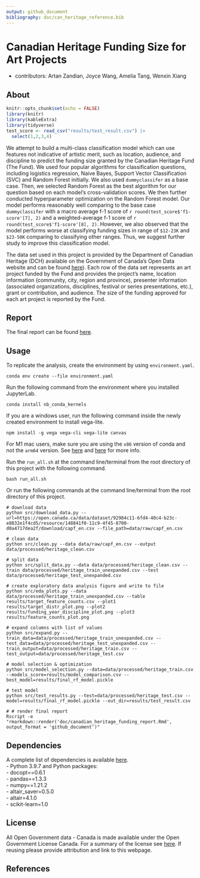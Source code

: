 ```yaml
---
output: github_document
bibliography: doc/can_heritage_reference.bib
---
```

  
# Canadian Heritage Funding Size for Art Projects
- contributors: Artan Zandian, Joyce Wang, Amelia Tang, Wenxin Xiang 

## About

```r
knitr::opts_chunk$set(echo = FALSE)
library(knitr)
library(kableExtra)
library(tidyverse)
test_score <- read_csv("results/test_result.csv") |>
  select(1,2,3,4)
``` 

We attempt to build a multi-class classification model which can use features not indicative of artistic merit, such as location, audience, and discipline to predict the funding size granted by the Canadian Heritage Fund (The Fund). We used four popular algorithms for classification questions, including logistics regression, Naive Bayes, Support Vector Classification (SVC) and Random Forest initially. We also used `dummyclassifer` as a base case. Then, we selected Random Forest as the best algorithm for our question based on each model's cross-validation scores. We then further conducted hyperparameter optimization on the Random Forest model. Our model performs reasonably well comparing to the base case `dummyclassifer` with a macro average f-1 score of `r round(test_score$'f1-score'[7], 2)` and a weighted-average f-1 score of `r round(test_score$'f1-score'[8], 2)`. However, we also observed that the model performs worse at classifying funding sizes in range of `$12-23K` and `$23-50K` comparing to classifying other ranges. Thus, we suggest further study to improve this classification model.    


The data set used in this project is provided by the Department of Canadian Heritage (DCH) available on the Government of Canada’s Open Data website and can be found [here](https://open.canada.ca/data/en/dataset/92984c11-6fd4-40c4-b23c-e8832e1f4cd5)). Each row of the data set represents an art project funded by the Fund and provides the project’s name, location information (community, city, region and province), presenter information (associated organizations, disciplines, festival or series presentations, etc.), grant or contribution, and audience. The size of the funding approved for each art project is reported by the Fund.

## Report
The final report can be found [here](https://htmlpreview.github.io/?https://github.com/UBC-MDS/canadian_heritage_funding/blob/main/doc/canadian_heritage_funding_report.html).

## Usage

To replicate the analysis, create the environment by using `environment.yaml`.    

```conda env create --file environment.yaml```  

Run the following command from the environment where you installed JupyterLab.  

```conda install nb_conda_kernels```  

If you are a windows user, run the following command inside the newly created environment
to install vega-lite.

```npm install -g vega vega-cli vega-lite canvas```

For M1 mac users, make sure you are using the `x86` version of conda and not the `arm64` version.
See [here](https://github.com/conda-forge/miniforge#miniforge3) and [here](https://github.com/mwidjaja1/DSOnMacARM/blob/main/README.md) for more info.

Run the `run_all.sh` at the command line/terminal from the root directory of this project with the following command.  

```bash run_all.sh```  

Or run the following commands at the command line/terminal from the root directory of this project.  
```
# download data
python src/download_data.py --url=https://open.canada.ca/data/dataset/92984c11-6fd4-40c4-b23c-e8832e1f4cd5/resource/148841f0-11c9-4f45-8700-d0a4717dea2f/download/capf_en.csv --file_path=data/raw/capf_en.csv

# clean data
python src/clean.py --data data/raw/capf_en.csv --output data/processed/heritage_clean.csv

# split data
python src/split_data.py --data data/processed/heritage_clean.csv --train data/processed/heritage_train_unexpanded.csv --test data/processed/heritage_test_unexpanded.csv

# create exploratory data analysis figure and write to file 
python src/eda_plots.py --data data/processed/heritage_train_unexpanded.csv --table results/target_feature_counts.csv --plot1 results/target_distr_plot.png --plot2 results/funding_year_discipline_plot.png --plot3 results/feature_counts_plot.png

# expand columns with list of values
python src/expand.py --train_data=data/processed/heritage_train_unexpanded.csv --test_data=data/processed/heritage_test_unexpanded.csv --train_output=data/processed/heritage_train.csv --test_output=data/processed/heritage_test.csv

# model selection & optimization
python src/model_selection.py --data=data/processed/heritage_train.csv --models_score=results/model_comparison.csv --best_model=results/final_rf_model.pickle

# test model
python src/test_results.py --test=data/processed/heritage_test.csv --model=results/final_rf_model.pickle --out_dir=results/test_result.csv

# # render final report
Rscript -e "rmarkdown::render('doc/canadian_heritage_funding_report.Rmd', output_format = 'github_document')"

```

## Dependencies
A complete list of dependencies is available [here](https://github.com/UBC-MDS/canadian_heritage_funding/blob/main/environment.yaml).
<br>- Python 3.9.7 and Python packages:
<br>- docopt==0.6.1
<br>- pandas==1.3.3
<br>- numpy==1.21.2
<br>- altair_saver=0.5.0
<br>- altair=4.1.0
<br>- scikit-learn=1.0
  
## License
All Open Government data - Canada is made available under the Open Government License Canada. For a summary of the license see [here](https://github.com/UBC-MDS/canadian_heritage_funding/blob/main/LICENSE.md). If reusing please provide attribution and link to this webpage.

## References